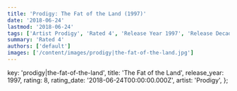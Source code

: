 ```yaml
---
title: 'Prodigy: The Fat of the Land (1997)'
date: '2018-06-24'
lastmod: '2018-06-24'
tags: ['Artist Prodigy', 'Rated 4', 'Release Year 1997', 'Release Decade 1990']
summary: 'Rated 4'
authors: ['default']
images: ['/content/images/prodigy|the-fat-of-the-land.jpg']
---
```


  key: 'prodigy|the-fat-of-the-land',
  title: 'The Fat of the Land',
  release_year: 1997,
  rating: 8,
  rating_date: '2018-06-24T00:00:00.000Z',
  artist: 'Prodigy',
};

<MusicRating data={data} />
